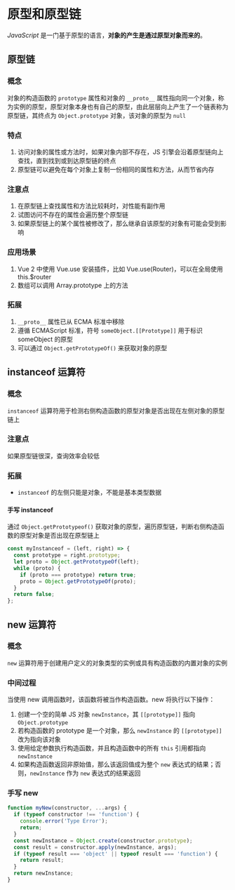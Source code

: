 # 原型和原型链

_JavaScript_ 是一门基于原型的语言，**对象的产生是通过原型对象而来的**。

## 原型链

### 概念

对象的构造函数的 `prototype` 属性和对象的 `__proto__` 属性指向同一个对象，称为实例的原型，原型对象本身也有自己的原型，由此层层向上产生了一个链表称为原型链，其终点为 `Object.prototype` 对象，该对象的原型为 `null`

### 特点

1. 访问对象的属性或方法时，如果对象内部不存在，JS 引擎会沿着原型链向上查找，直到找到或到达原型链的终点
2. 原型链可以避免在每个对象上复制一份相同的属性和方法，从而节省内存

### 注意点

1. 在原型链上查找属性和方法比较耗时，对性能有副作用
2. 试图访问不存在的属性会遍历整个原型链
3. 如果原型链上的某个属性被修改了，那么继承自该原型的对象有可能会受到影响

### 应用场景

1. Vue 2 中使用 Vue.use 安装插件，比如 Vue.use(Router)，可以在全局使用 this.$router
2. 数组可以调用 Array.prototype 上的方法

### 拓展

1. `__proto__` 属性已从 ECMA 标准中移除
2. 遵循 ECMAScript 标准，符号 `someObject.[[Prototype]]` 用于标识 someObject 的原型
3. 可以通过 `Object.getPrototypeOf()` 来获取对象的原型

## instanceof 运算符

### 概念

`instanceof` 运算符用于检测右侧构造函数的原型对象是否出现在左侧对象的原型链上

### 注意点

如果原型链很深，查询效率会较低

### 拓展

- `instanceof` 的左侧只能是对象，不能是基本类型数据

#### 手写 instanceof

通过 `Object.getPrototypeof()` 获取对象的原型，遍历原型链，判断右侧构造函数的原型对象是否出现在原型链上

```js
const myInstanceof = (left, right) => {
  const prototype = right.prototype;
  let proto = Object.getPrototypeOf(left);
  while (proto) {
    if (proto === prototype) return true;
    proto = Object.getPrototypeOf(proto);
  }
  return false;
};
```

## new 运算符

### 概念

`new` 运算符用于创建用户定义的对象类型的实例或具有构造函数的内置对象的实例

### 中间过程

当使用 new 调用函数时，该函数将被当作构造函数。new 将执行以下操作：

1. 创建一个空的简单 JS 对象 `newInstance`，其 `[[prototype]]` 指向 `Object.prototype`
2. 若构造函数的 prototype 是一个对象，那么 `newInstance` 的 `[[prototype]]` 改为指向该对象
3. 使用给定参数执行构造函数，并且构造函数中的所有 `this` 引用都指向 `newInstance`
4. 如果构造函数返回非原始值，那么该返回值成为整个 `new` 表达式的结果；否则，`newInstance` 作为 `new` 表达式的结果返回

### 手写 new

```js
function myNew(constructor, ...args) {
  if (typeof constructor !== 'function') {
    console.error('Type Error');
    return;
  }
  const newInstance = Object.create(constructor.prototype);
  const result = constructor.apply(newInstance, args);
  if (typeof result === 'object' || typeof result === 'function') {
    return result;
  }
  return newInstance;
}
```

